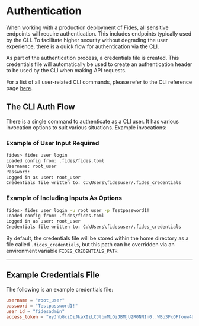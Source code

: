 # Authentication

When working with a production deployment of Fides, all sensitive endpoints will require authentication. This includes endpoints typically used by the CLI. To facilitate higher security without degrading the user experience, there is a quick flow for authentication via the CLI.

As part of the authentication process, a credentials file is created. This credentials file will automatically be used to create an authentication header to be used by the CLI when making API requests.

For a list of all user-related CLI commands, please refer to the CLI reference page [here](https://ethyca.github.io/fides/2.6.5/cli/).

## The CLI Auth Flow

There is a single command to authenticate as a CLI user. It has various invocation options to suit various situations. Example invocations:

### Example of User Input Required

```sh title="Input Required"
fides> fides user login
Loaded config from: .fides/fides.toml
Username: root_user
Password:
Logged in as user: root_user
Credentials file written to: C:\Users\fidesuser/.fides_credentials
```

### Example of Including Inputs As Options

```sh title="Input As Options"
fides> fides user login -u root_user -p Testpassword1!
Loaded config from: .fides/fides.toml
Logged in as user: root_user
Credentials file written to: C:\Users\fidesuser/.fides_credentials
```

By default, the credentials file will be stored within the home directory as a file called `.fides_credentials`, but this path can be overridden via an environment variable `FIDES_CREDENTIALS_PATH`.

---

## Example Credentials File

The following is an example credentials file:

```toml
username = "root_user"
password = "Testpassword1!"
user_id = "fidesadmin"
access_token = "eyJhbGciOiJkaXIiLCJlbmMiOiJBMjU2R0NNIn0..WBo3FxOFfouw4UxYnv9_4Q._GmOyi_d0xhmLUHdOStR43aL09Zzaw3OOq1k3AL_1YJaC4OENuMydbvZ16aLBKUBCVOf4rRUA1NiZY34rXDwIUhU0fkANWknhCOpmgOdG2qhUO3-zSoq_mlv2QjtnWzcBFN9q291f0-QSwg11KNSq9biwpBf81Ki53puygz2FaglpaiOcjWyA33wKu8WRizlCnGAfnFPLqqc1Vf4kSsrKDaLUIAiNF_UxbkBlJcw-2eveV6Sbr7To_ixvYHH_N9nnYH7nrfK_oJEh_GG5SLrTFw4HXMh8DTJ19JylssQ0GCJK2CkldSJP7bzveaI0jkjgTr3hH2TSe5L7dbi1AaZ4VNKKjEraGmlceCrSjoktbwGgCVPo4sf-QAnStUnJAdMTxnoUFoHV8TlXqCqdAPbkr4cTlLWyG4dJV7VI5Dc-sKYAD8DuRAPQiNt2PmIFh6RrTkb8gD1VSGNoFX-nRx0lOqK8fcDOOTn3sW8zfjrtsJboxg9nFasoHTffLjrgXCXxHZusC4RPSM6yE0j3wkxxN_6Mc9qtBOy8ducKCd_OPb0Y_pZa6a4HJipGCr0nj4lNUrL1Eqri1biSNZvB1oOoLFSGqak4iL85bbzNHytEkxAfirCux6KfmajLUp21CUF7h-QCvvZ_D51hB7kP2fbDUvrB7hDADGxEF-RoYJiPZUqm3BmytWSKPt1zXnLOyJlpupZQl7ycKUJI-DofYM9Xnw6g07t__iMzWs3rtbbNj0swt0r_-efxG57aZNHvpELfOqIFYthWHT-YNs_A9JvmAdeVL3p6ChnO9-n3So4Aw-BbYDvdBdojmjEqFzt3ZZuk4Yn6aZITWWFBbeN0ctjlyliKhBVo8vrSbSRps-jF_O5T4gIhltxqmyXe-2D5FdHLkAN_WZGCmw5mIWXKTsSaLS_GIpF38mP3KT8kcIrYMyI-8-s-3293WfBFMiiFpMzJvrezhgyRHtbQF1zRaTXZ5e-IZeVuxkwEH0cTYUArXvCuFvHWJv1EUfBPC5UBD4adkzF6AX78h3smI9XJXZ5LpqzaDw3iscl3drK-KCVLzYp6OD2wxKo1lj9KbRREME8oSSakEpLv1ouCdt0L_VNAPh3pmRX6lbhPWKUTuyE8z7hzuI75ZgEMwuK_nxp5TgZCOMaI9nJEdhJtyP5OUnDPfKSCM975o9U9qYmCd7QB_TPXhM-GyZqYH4p1lu0NL1WE7Nw8RtHUGXFpvU2AqlRo_JdDN9SdL6Md9SPgMBZUm1UnkCjaAHac1_HAnXkatB7-LL_V2v0hf8mzFjVAYUOd8kth7u5WVS4lLUrZQbobyiYnNtOjAZxsvc8XW0KabxXRLtws8VlQ1mnObgldzpcU6kZvbVdXYY8C6_ZgBn2eLnwR8ZDrBvrLB1uFsvtv-nkrBYfjcbmcOjXvYBPRJWChjr9OcgWeScus2C_7JcrudS0gE-6xmumUUfhocDx6HpZOHsMNnn9ArqzIe_5pFalSC3ct3lk5AmxljxGHj-MYgg.-srlTGxL5GsSNnWTxhgQnw"
```
